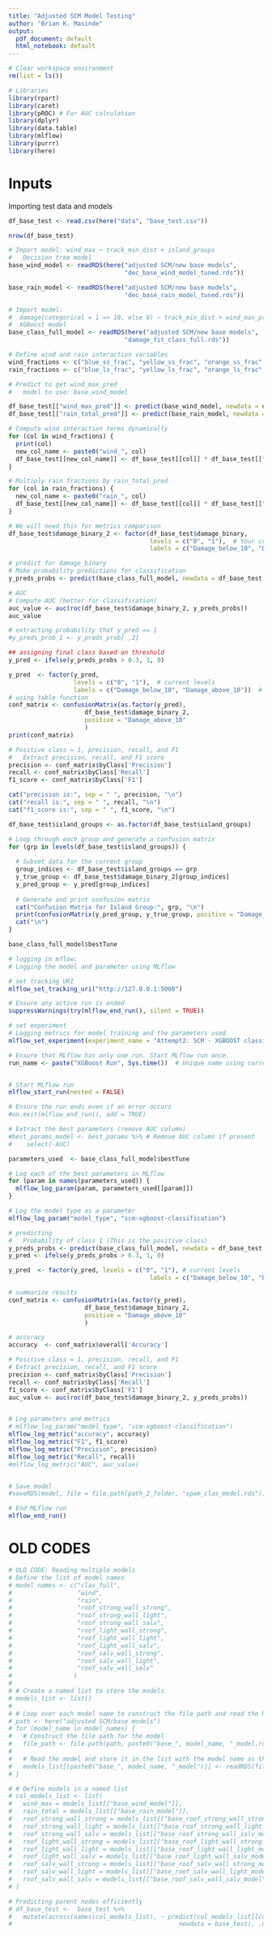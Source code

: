 ```yaml
---
title: "Adjusted SCM Model Testing"
author: "Brian K. Masinde"
output:
  pdf_document: default
  html_notebook: default
---
```


```r
# Clear workspace environment
rm(list = ls())

# Libraries
library(rpart)
library(caret)
library(pROC) # For AUC calculation
library(dplyr)
library(data.table)
library(mlflow)
library(purrr)
library(here)
```

# Inputs
Importing test data and models

```r
df_base_test <- read.csv(here("data", "base_test.csv"))

nrow(df_base_test)
```

```r
# Import model: wind_max ~ track_min_dist + island_groups 
#   Decision tree model
base_wind_model <- readRDS(here("adjusted SCM/new base models", 
                                "dec_base_wind_model_tuned.rds"))

base_rain_model <- readRDS(here("adjusted SCM/new base models", 
                                "dec_base_rain_model_tuned.rds"))

# Import model: 
#  damage(categorical = 1 => 10, else 0) ~ track_min_dist + wind_max_pred...
#  XGBoost model
base_class_full_model <- readRDS(here("adjusted SCM/new base models", 
                                "damage_fit_class_full.rds"))
```


```r
# Define wind and rain interaction variables
wind_fractions <- c("blue_ss_frac", "yellow_ss_frac", "orange_ss_frac", "red_ss_frac")
rain_fractions <- c("blue_ls_frac", "yellow_ls_frac", "orange_ls_frac", "red_ls_frac")

# Predict to get wind_max_pred
#   model to use: base_wind_model

df_base_test[["wind_max_pred"]] <- predict(base_wind_model, newdata = df_base_test)
df_base_test[["rain_total_pred"]] <- predict(base_rain_model, newdata = df_base_test)

# Compute wind interaction terms dynamically
for (col in wind_fractions) {
  print(col)
  new_col_name <- paste0("wind_", col)
  df_base_test[[new_col_name]] <- df_base_test[[col]] * df_base_test[["wind_max_pred"]]
}

# Multiply rain fractions by rain_total_pred
for (col in rain_fractions) {
  new_col_name <- paste0("rain_", col)
  df_base_test[[new_col_name]] <- df_base_test[[col]] * df_base_test[["rain_total_pred"]]
}
```



```r
# We will need this for metrics comparison
df_base_test$damage_binary_2 <- factor(df_base_test$damage_binary,
                                       levels = c("0", "1"),  # Your current levels
                                       labels = c("Damage_below_10", "Damage_above_10"))  # New valid labels
```


```r
# predict for damage_binary
# Make probability predictions for classification
y_preds_probs <- predict(base_class_full_model, newdata = df_base_test, type = "prob")[,2]  # Probability of class 1
```

```r
# AUC
# Compute AUC (better for classification)
auc_value <- auc(roc(df_base_test$damage_binary_2, y_preds_probs))
auc_value
```

```r
# extracting probability that y_pred == 1
#y_preds_prob_1 <- y_preds_prob[ ,2]

## assigning final class based on threshold
y_pred <- ifelse(y_preds_probs > 0.3, 1, 0)

y_pred  <- factor(y_pred, 
                  levels = c("0", "1"),  # current levels
                  labels = c("Damage_below_10", "Damage_above_10"))  # New valid labels
# using table function
conf_matrix <- confusionMatrix(as.factor(y_pred),
                     df_base_test$damage_binary_2,
                     positive = "Damage_above_10"
                     )
print(conf_matrix)

```
```r
# Positive class = 1, precision, recall, and F1
#   Extract precision, recall, and F1 score
precision <- conf_matrix$byClass['Precision']
recall <- conf_matrix$byClass['Recall']
f1_score <- conf_matrix$byClass['F1']

cat("precision is:", sep = " ", precision, "\n")
cat("recall is:", sep = " ", recall, "\n")
cat("f1_score is:", sep = " ", f1_score, "\n")
```

```r
df_base_test$island_groups <- as.factor(df_base_test$island_groups)

# Loop through each group and generate a confusion matrix
for (grp in levels(df_base_test$island_groups)) {
  
  # Subset data for the current group
  group_indices <- df_base_test$island_groups == grp
  y_true_group <- df_base_test$damage_binary_2[group_indices]
  y_pred_group <- y_pred[group_indices]
  
  # Generate and print confusion matrix
  cat("Confusion Matrix for Island Group:", grp, "\n")
  print(confusionMatrix(y_pred_group, y_true_group, positive = "Damage_above_10"))
  cat("\n")
}
```


```r
base_class_full_model$bestTune
```

```r
# logging in mflow:
# Logging the model and parameter using MLflow

# set tracking URI
mlflow_set_tracking_uri("http://127.0.0.1:5000")

# Ensure any active run is ended
suppressWarnings(try(mlflow_end_run(), silent = TRUE))

# set experiment
# Logging metrics for model training and the parameters used
mlflow_set_experiment(experiment_name = "Attempt2: SCM - XGBOOST classification -CV (Test metircs)")

# Ensure that MLflow has only one run. Start MLflow run once.
run_name <- paste("XGBoost Run", Sys.time())  # Unique name using current time


# Start MLflow run
mlflow_start_run(nested = FALSE)

# Ensure the run ends even if an error occurs
#on.exit(mlflow_end_run(), add = TRUE)

# Extract the best parameters (remove AUC column)
#best_params_model <- best_params %>% # Remove AUC column if present
#    select(-AUC)

parameters_used  <- base_class_full_model$bestTune

# Log each of the best parameters in MLflow
for (param in names(parameters_used)) {
  mlflow_log_param(param, parameters_used[[param]])
}

# Log the model type as a parameter
mlflow_log_param("model_type", "scm-xgboost-classification")

# predicting
#   Probability of class 1 (This is the positive class)
y_preds_probs <- predict(base_class_full_model, newdata = df_base_test, type = "prob")[,2]  
y_pred <- ifelse(y_preds_probs > 0.3, 1, 0)

y_pred  <- factor(y_pred, levels = c("0", "1"), # current levels
                                       labels = c("Damage_below_10", "Damage_above_10"))  

# summarize results
conf_matrix <- confusionMatrix(as.factor(y_pred),
                     df_base_test$damage_binary_2,
                     positive = "Damage_above_10"
                     )

# accuracy
accuracy  <- conf_matrix$overall['Accuracy']

# Positive class = 1, precision, recall, and F1
# Extract precision, recall, and F1 score
precision <- conf_matrix$byClass['Precision']
recall <- conf_matrix$byClass['Recall']
f1_score <- conf_matrix$byClass['F1']
auc_value <- auc(roc(df_base_test$damage_binary_2, y_preds_probs))


# Log parameters and metrics
# mlflow_log_param("model_type", "scm-xgboost-classification")
mlflow_log_metric("accuracy", accuracy)
mlflow_log_metric("F1", f1_score)
mlflow_log_metric("Precision", precision)
mlflow_log_metric("Recall", recall)
#mlflow_log_metric("AUC", auc_value)


# Save model
#saveRDS(model, file = file.path(path_2_folder, "spam_clas_model.rds"))

# End MLflow run
mlflow_end_run()
```


# OLD CODES
```r
# OLD CODE: Reading multiple models
# Define the list of model names
# model_names <- c("clas_full",
#                  "wind",
#                  "rain",
#                  "roof_strong_wall_strong",
#                  "roof_strong_wall_light",
#                  "roof_strong_wall_salv",
#                  "roof_light_wall_strong",
#                  "roof_light_wall_light",
#                  "roof_light_wall_salv",
#                  "roof_salv_wall_strong",
#                  "roof_salv_wall_light",
#                  "roof_salv_wall_salv"
#                 )
# 
# # Create a named list to store the models
# models_list <- list()
# 
# # Loop over each model name to construct the file path and read the RDS file
# path <- here("adjusted SCM/base models")
# for (model_name in model_names) {
#   # Construct the file path for the model
#   file_path <- file.path(path, paste0("base_", model_name, "_model.rds"))
# 
#   # Read the model and store it in the list with the model name as the key
#   models_list[[paste0("base_", model_name, "_model")]] <- readRDS(file_path)
# }

# # Define models in a named list
# col_models_list <- list(
#   wind_max = models_list[["base_wind_model"]],
#   rain_total = models_list[["base_rain_model"]],
#   roof_strong_wall_strong = models_list[["base_roof_strong_wall_strong_model"]],
#   roof_strong_wall_light = models_list[["base_roof_strong_wall_light_model"]],
#   roof_strong_wall_salv = models_list[["base_roof_strong_wall_salv_model"]],
#   roof_light_wall_strong = models_list[["base_roof_light_wall_strong_model"]],
#   roof_light_wall_light = models_list[["base_roof_light_wall_light_model"]],
#   roof_light_wall_salv = models_list[["base_roof_light_wall_salv_model"]],
#   roof_salv_wall_strong = models_list[["base_roof_salv_wall_strong_model"]],
#   roof_salv_wall_light = models_list[["base_roof_salv_wall_light_model"]],
#   roof_salv_wall_salv = models_list[["base_roof_salv_wall_salv_model"]]
# )

# Predicting parent nodes efficiently
# df_base_test <-  base_test %>%
#   mutate(across(names(col_models_list), ~ predict(col_models_list[[cur_column()]],
#                                              newdata = base_test), .names = "{.col}_pred"))
```